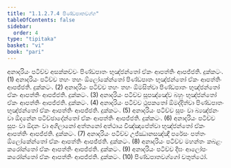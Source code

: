 ```yaml
---
title: "1.1.2.7.4 පිණ්ඩපාතවග්ග"
tableOfContents: false
sidebar:
  order: 4
type: "tipitaka"
basket: "vi"
book: "pari"
---
```



<DynamicBreadcrumb />

<Division number="178" book="pari">

<Paragraph number="524" book="pari">
අනාදරියං පටිච්ච අසක්කච්චං පිණ්ඩපාතං භුඤ්ජන්තෝ ඒකං ආපත්තිං ආපජ්ජති. දුක්කටං. (1)
</Paragraph>

<Paragraph number="525" book="pari">
අනාදරියං පටිච්ච තහං තහං ඕලෝකේන්තෝ පිණ්ඩපාතං භුඤ්ජන්තෝ ඒකං ආපත්තිං ආපජ්ජති. දුක්කටං. (2)
</Paragraph>

<Paragraph number="526" book="pari">
අනාදරියං පටිච්ච තහං තහං ඕමසිත්වා පිණ්ඩපාතං භුඤ්ජන්තෝ ඒකං ආපත්තිං ආපජ්ජති. දුක්කටං. (3)
</Paragraph>

<Paragraph number="527" book="pari">
අනාදරියං පටිච්ච සූපඤ්ඤේව බහුං භුඤ්ජන්තෝ ඒකං ආපත්තිං ආපජ්ජති. දුක්කටං. (4)
</Paragraph>

<Paragraph number="528" book="pari">
අනාදරියං පටිච්ච ථූපකතෝ ඕමද්දිත්වා පිණ්ඩපාතං භුඤ්ජන්තෝ ඒකං ආපත්තිං ආපජ්ජති. දුක්කටං. (5)
</Paragraph>

<Paragraph number="529" book="pari">
අනාදරියං පටිච්ච සූපං වා බ්‍යඤ්ජනං වා ඕදනේන පටිච්ඡාදේන්තෝ ඒකං ආපත්තිං ආපජ්ජති. දුක්කටං. (6)
</Paragraph>

<Paragraph number="530" book="pari">
අනාදරියං පටිච්ච සූපං වා ඕදනං වා අගිලානෝ අත්තනෝ අත්ථාය විඤ්ඤාපේත්වා භුඤ්ජන්තෝ ඒකං ආපත්තිං ආපජ්ජති. දුක්කටං. (7)
</Paragraph>

<Paragraph number="531" book="pari">
අනාදරියං පටිච්ච උජ්ඣානසඤ්ඤී පරේසං පත්තං ඕලෝකේන්තෝ ඒකං ආපත්තිං ආපජ්ජති. දුක්කටං. (8)
</Paragraph>

<Paragraph number="532" book="pari">
අනාදරියං පටිච්ච මහන්තං කබළං කරෝන්තෝ ඒකං ආපත්තිං ආපජ්ජති. දුක්කටං. (9)
</Paragraph>

<Paragraph number="533" book="pari">
අනාදරියං පටිච්ච දීඝං ආලෝපං කරෝන්තෝ ඒකං ආපත්තිං ආපජ්ජති. දුක්කටං. (10)

</Paragraph>
</Division>

<Paragraph number="534" type="center" book="pari">
පිණ්ඩපාතවග්ගෝ චතුත්ථෝ.
</Paragraph>